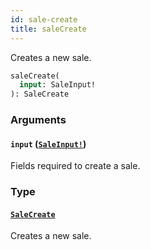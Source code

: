 ```yaml
---
id: sale-create
title: saleCreate
---
```


Creates a new sale.

```graphql
saleCreate(
  input: SaleInput!
): SaleCreate

```

### Arguments

#### `input` ([`SaleInput!`](/developer/api-reference/inputs/sale-input.mdx))

Fields required to create a sale.

### Type

#### [`SaleCreate`](/developer/api-reference/objects/sale-create.mdx)

Creates a new sale.
